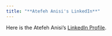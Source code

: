 ```yaml
---
title: "**Atefeh Anisi's LinkedIn**"
---
```


Here is the Atefeh Anisi's [LinkedIn Profile](https://ir.linkedin.com/in/atefeh-anisi-1b678613a).